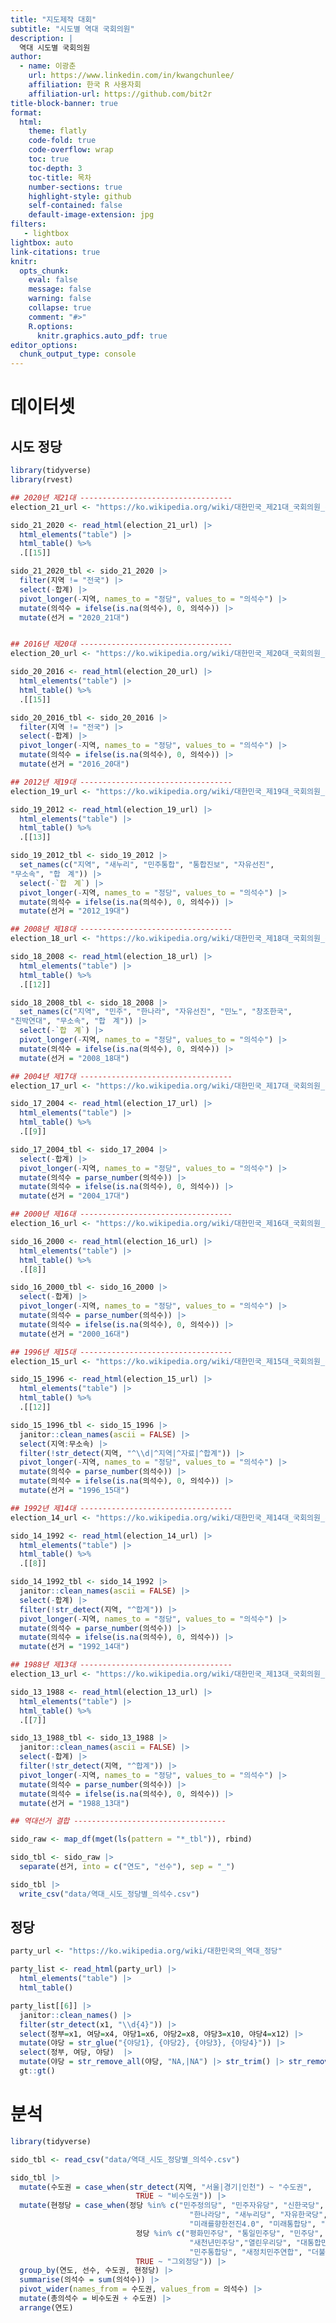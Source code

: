 ```yaml
---
title: "지도제작 대회"
subtitle: "시도별 역대 국회의원"
description: |
  역대 시도별 국회의원
author:
  - name: 이광춘
    url: https://www.linkedin.com/in/kwangchunlee/
    affiliation: 한국 R 사용자회
    affiliation-url: https://github.com/bit2r
title-block-banner: true
format:
  html:
    theme: flatly
    code-fold: true
    code-overflow: wrap
    toc: true
    toc-depth: 3
    toc-title: 목차
    number-sections: true
    highlight-style: github    
    self-contained: false
    default-image-extension: jpg
filters:
   - lightbox
lightbox: auto
link-citations: true
knitr:
  opts_chunk: 
    eval: false
    message: false
    warning: false
    collapse: true
    comment: "#>" 
    R.options:
      knitr.graphics.auto_pdf: true
editor_options: 
  chunk_output_type: console
---
```


# 데이터셋

## 시도 정당

```r
library(tidyverse)
library(rvest)

## 2020년 제21대 ----------------------------------
election_21_url <- "https://ko.wikipedia.org/wiki/대한민국_제21대_국회의원_선거"

sido_21_2020 <- read_html(election_21_url) |> 
  html_elements("table") |> 
  html_table() %>%
  .[[15]]

sido_21_2020_tbl <- sido_21_2020 |> 
  filter(지역 != "전국") |> 
  select(-합계) |> 
  pivot_longer(-지역, names_to = "정당", values_to = "의석수") |> 
  mutate(의석수 = ifelse(is.na(의석수), 0, 의석수)) |> 
  mutate(선거 = "2020_21대")


## 2016년 제20대 ----------------------------------
election_20_url <- "https://ko.wikipedia.org/wiki/대한민국_제20대_국회의원_선거"

sido_20_2016 <- read_html(election_20_url) |> 
  html_elements("table") |> 
  html_table() %>%
  .[[15]]

sido_20_2016_tbl <- sido_20_2016 |> 
  filter(지역 != "전국") |> 
  select(-합계) |> 
  pivot_longer(-지역, names_to = "정당", values_to = "의석수") |> 
  mutate(의석수 = ifelse(is.na(의석수), 0, 의석수)) |> 
  mutate(선거 = "2016_20대")

## 2012년 제19대 ----------------------------------
election_19_url <- "https://ko.wikipedia.org/wiki/대한민국_제19대_국회의원_선거"

sido_19_2012 <- read_html(election_19_url) |> 
  html_elements("table") |> 
  html_table() %>%
  .[[13]]

sido_19_2012_tbl <- sido_19_2012 |> 
  set_names(c("지역", "새누리", "민주통합", "통합진보", "자유선진", 
"무소속", "합　계")) |> 
  select(-`합　계`) |> 
  pivot_longer(-지역, names_to = "정당", values_to = "의석수") |> 
  mutate(의석수 = ifelse(is.na(의석수), 0, 의석수)) |> 
  mutate(선거 = "2012_19대")

## 2008년 제18대 ----------------------------------
election_18_url <- "https://ko.wikipedia.org/wiki/대한민국_제18대_국회의원_선거"

sido_18_2008 <- read_html(election_18_url) |> 
  html_elements("table") |> 
  html_table() %>%
  .[[12]]

sido_18_2008_tbl <- sido_18_2008 |> 
  set_names(c("지역", "민주", "한나라", "자유선진", "민노", "창조한국", 
"친박연대", "무소속", "합　계")) |> 
  select(-`합　계`) |> 
  pivot_longer(-지역, names_to = "정당", values_to = "의석수") |> 
  mutate(의석수 = ifelse(is.na(의석수), 0, 의석수)) |> 
  mutate(선거 = "2008_18대")

## 2004년 제17대 ----------------------------------
election_17_url <- "https://ko.wikipedia.org/wiki/대한민국_제17대_국회의원_선거"

sido_17_2004 <- read_html(election_17_url) |> 
  html_elements("table") |> 
  html_table() %>%
  .[[9]]

sido_17_2004_tbl <- sido_17_2004 |> 
  select(-합계) |> 
  pivot_longer(-지역, names_to = "정당", values_to = "의석수") |> 
  mutate(의석수 = parse_number(의석수)) |> 
  mutate(의석수 = ifelse(is.na(의석수), 0, 의석수)) |> 
  mutate(선거 = "2004_17대")

## 2000년 제16대 ----------------------------------
election_16_url <- "https://ko.wikipedia.org/wiki/대한민국_제16대_국회의원_선거"

sido_16_2000 <- read_html(election_16_url) |> 
  html_elements("table") |> 
  html_table() %>%
  .[[8]]

sido_16_2000_tbl <- sido_16_2000 |> 
  select(-합계) |> 
  pivot_longer(-지역, names_to = "정당", values_to = "의석수") |> 
  mutate(의석수 = parse_number(의석수)) |> 
  mutate(의석수 = ifelse(is.na(의석수), 0, 의석수)) |> 
  mutate(선거 = "2000_16대")

## 1996년 제15대 ----------------------------------
election_15_url <- "https://ko.wikipedia.org/wiki/대한민국_제15대_국회의원_선거"

sido_15_1996 <- read_html(election_15_url) |> 
  html_elements("table") |> 
  html_table() %>%
  .[[12]]

sido_15_1996_tbl <- sido_15_1996 |> 
  janitor::clean_names(ascii = FALSE) |> 
  select(지역:무소속) |> 
  filter(!str_detect(지역, "^\\d|^지역|^자료|^합계")) |> 
  pivot_longer(-지역, names_to = "정당", values_to = "의석수") |> 
  mutate(의석수 = parse_number(의석수)) |> 
  mutate(의석수 = ifelse(is.na(의석수), 0, 의석수)) |> 
  mutate(선거 = "1996_15대")

## 1992년 제14대 ----------------------------------
election_14_url <- "https://ko.wikipedia.org/wiki/대한민국_제14대_국회의원_선거"

sido_14_1992 <- read_html(election_14_url) |> 
  html_elements("table") |> 
  html_table() %>%
  .[[8]]

sido_14_1992_tbl <- sido_14_1992 |> 
  janitor::clean_names(ascii = FALSE) |> 
  select(-합계) |> 
  filter(!str_detect(지역, "^합계")) |> 
  pivot_longer(-지역, names_to = "정당", values_to = "의석수") |> 
  mutate(의석수 = parse_number(의석수)) |> 
  mutate(의석수 = ifelse(is.na(의석수), 0, 의석수)) |> 
  mutate(선거 = "1992_14대")

## 1988년 제13대 ----------------------------------
election_13_url <- "https://ko.wikipedia.org/wiki/대한민국_제13대_국회의원_선거"

sido_13_1988 <- read_html(election_13_url) |> 
  html_elements("table") |> 
  html_table() %>%
  .[[7]]

sido_13_1988_tbl <- sido_13_1988 |> 
  janitor::clean_names(ascii = FALSE) |> 
  select(-합계) |> 
  filter(!str_detect(지역, "^합계")) |> 
  pivot_longer(-지역, names_to = "정당", values_to = "의석수") |> 
  mutate(의석수 = parse_number(의석수)) |> 
  mutate(의석수 = ifelse(is.na(의석수), 0, 의석수)) |> 
  mutate(선거 = "1988_13대")

## 역대선거 결합 ----------------------------------

sido_raw <- map_df(mget(ls(pattern = "*_tbl")), rbind)

sido_tbl <- sido_raw |> 
  separate(선거, into = c("연도", "선수"), sep = "_") 

sido_tbl |> 
  write_csv("data/역대_시도_정당별_의석수.csv")
```

## 정당

```r
party_url <- "https://ko.wikipedia.org/wiki/대한민국의_역대_정당"

party_list <- read_html(party_url) |> 
  html_elements("table") |> 
  html_table()

party_list[[6]] |> 
  janitor::clean_names() |> 
  filter(str_detect(x1, "\\d{4}")) |> 
  select(정부=x1, 여당=x4, 야당1=x6, 야당2=x8, 야당3=x10, 야당4=x12) |> 
  mutate(야당 = str_glue("{야당1}, {야당2}, {야당3}, {야당4}")) |> 
  select(정부, 여당, 야당)  |> 
  mutate(야당 = str_remove_all(야당, "NA,|NA") |> str_trim() |> str_remove(pattern=",$")) |> 
  gt::gt()
```


# 분석


```r
library(tidyverse)

sido_tbl <- read_csv("data/역대_시도_정당별_의석수.csv")

sido_tbl |> 
  mutate(수도권 = case_when(str_detect(지역, "서울|경기|인천") ~ "수도권",
                            TRUE ~ "비수도권")) |> 
  mutate(현정당 = case_when(정당 %in% c("민주정의당", "민주자유당", "신한국당",
                                        "한나라당", "새누리당", "자유한국당","새로운보수당",
                                        "미래를향한전진4.0", "미래통합당", "국민의힘") ~ "국민의힘",
                            정당 %in% c("평화민주당", "통일민주당", "민주당", "새정치국민회의",
                                        "새천년민주당","열린우리당", "대통합민주신당", 
                                        "민주통합당", "새정치민주연합", "더불어민주당") ~ "더불어민주당",
                            TRUE ~ "그외정당")) |> 
  group_by(연도, 선수, 수도권, 현정당) |> 
  summarise(의석수 = sum(의석수)) |> 
  pivot_wider(names_from = 수도권, values_from = 의석수) |> 
  mutate(총의석수 = 비수도권 + 수도권) |> 
  arrange(연도)


```



